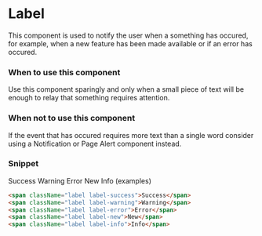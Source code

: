 
<Meta title="Components/Content/Label" />

# Label

This component is used to notify the user when a something has occured, for example, when a new feature has been made available or if an error has occured.

### When to use this component

Use this component sparingly and only when a small piece of text will be enough to relay that something requires attention.

### When not to use this component

If the event that has occured requires more text than a single word consider using a Notification or Page Alert component instead.

### Snippet

Success Warning Error New Info (examples)

```HTML
<span className="label label-success">Success</span>
<span className="label label-warning">Warning</span>
<span className="label label-error">Error</span>
<span className="label label-new">New</span>
<span className="label label-info">Info</span>
```